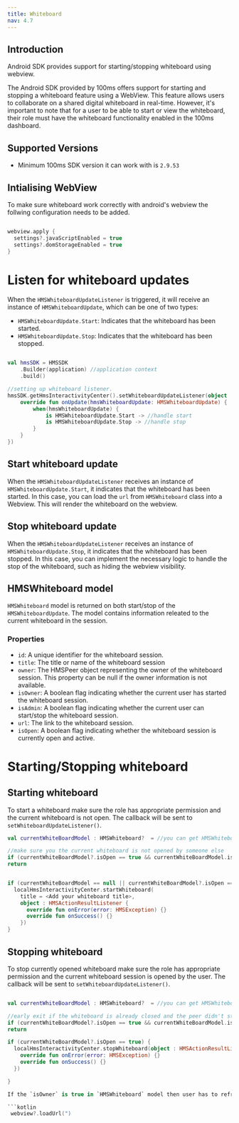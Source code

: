 ```yaml
---
title: Whiteboard
nav: 4.7
---
```


## Introduction

Android SDK provides support for starting/stopping whiteboard using webview.

The Android SDK provided by 100ms offers support for starting and stopping a whiteboard feature using a WebView. 
This feature allows users to collaborate on a shared digital whiteboard in real-time. However, it's important to note that for a user to be able to start or view the whiteboard, 
their role must have the whiteboard functionality enabled in the 100ms dashboard.

## Supported Versions

-   Minimum 100ms SDK version it can work with is `2.9.53`

## Intialising WebView

To make sure whiteboard work correctly with android's webview the follwing configuration needs to be added.

```kotlin

webview.apply {
  settings?.javaScriptEnabled = true
  settings?.domStorageEnabled = true
}

```

# Listen for whiteboard updates

When the `HMSWhiteboardUpdateListener` is triggered, it will receive an instance of `HMSWhiteboardUpdate`, which can be one of two types:

- `HMSWhiteboardUpdate.Start`: Indicates that the whiteboard has been started.
- `HMSWhiteboardUpdate.Stop`: Indicates that the whiteboard has been stopped.

```kotlin

val hmsSDK = HMSSDK
    .Builder(application) //application context
    .build()

//setting up whiteboard listener.
hmsSDK.getHmsInteractivityCenter().setWhiteboardUpdateListener(object : HMSWhiteboardUpdateListener {
    override fun onUpdate(hmsWhiteboardUpdate: HMSWhiteboardUpdate) {
        when(hmsWhiteboardUpdate) {
            is HMSWhiteboardUpdate.Start -> //handle start
            is HMSWhiteboardUpdate.Stop -> //handle stop
        }
    }
})

```

## Start whiteboard update

When the `HMSWhiteboardUpdateListener` receives an instance of `HMSWhiteboardUpdate.Start`, it indicates that the whiteboard has been started. 
In this case, you can load the `url` from `HMSWhiteboard` class into a Webview. This will render the whiteboard on the webview.

## Stop whiteboard update

When the `HMSWhiteboardUpdateListener` receives an instance of `HMSWhiteboardUpdate.Stop`, it indicates that the whiteboard has been stopped. 
In this case, you can implement the necessary logic to handle the stop of the whiteboard, such as hiding the webview visibility.

## HMSWhiteboard model 

`HMSWhiteboard` model is returned on both start/stop of the `HMSWhiteboardUpdate`. The model contains information releated to the current whiteboard in the session.

### Properties
- `id`: A unique identifier for the whiteboard session.
- `title`: The title or name of the whiteboard session
- `owner`: The HMSPeer object representing the owner of the whiteboard session. This property can be null if the owner information is not available.
- `isOwner`: A boolean flag indicating whether the current user has started the whiteboard session.
- `isAdmin`: A boolean flag indicating whether the current user can start/stop the whiteboard session.
- `url`: The link to the whiteboard session.
- `isOpen`: A boolean flag indicating whether the whiteboard session is currently open and active.


# Starting/Stopping whiteboard

## Starting whiteboard
To start a whiteboard make sure the role has appropriate permission and the current whiteboard is not open.
The callback will be sent to `setWhiteboardUpdateListener()`.

```kotlin
val currentWhiteBoardModel : HMSWhiteboard?  = //you can get HMSWhiteboard model from HMSWhiteboardUpdate

//make sure you the current whiteboard is not opened by someone else 
if (currentWhiteBoardModel?.isOpen == true && currentWhiteBoardModel.isOwner.not())
return


if (currentWhiteBoardModel == null || currentWhiteBoardModel?.isOpen == false) {
  localHmsInteractivityCenter.startWhiteboard(
    title = <Add your whiteboard title>,
    object : HMSActionResultListener {
      override fun onError(error: HMSException) {}
      override fun onSuccess() {}
    })
}
```

## Stopping whiteboard

To stop currently opened whiteboard make sure the role has appropriate permission and the current whiteboard session is opened by the user.
The callback will be sent to `setWhiteboardUpdateListener()`.


```kotlin

val currentWhiteBoardModel : HMSWhiteboard?  = //you can get HMSWhiteboard model from HMSWhiteboardUpdate

//early exit if the whiteboard is already closed and the peer didn't start the whiteboard
if (currentWhiteBoardModel?.isOpen == true && currentWhiteBoardModel.isOwner.not())
return

if (currentWhiteBoardModel?.isOpen == true) {
  localHmsInteractivityCenter.stopWhiteboard(object : HMSActionResultListener{
    override fun onError(error: HMSException) {}
    override fun onSuccess() {}
  })

}

If the `isOwner` is true in `HMSWhiteboard` model then user has to refresh and close the `WebiView`

```kotlin 
 webview?.loadUrl(")
```




```








